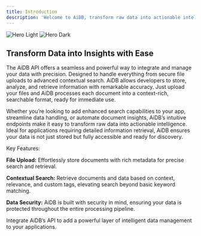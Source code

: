 ```yaml
---
title: Introduction
description: 'Welcome to AiDB, transform raw data into actionable intelligence'
---
```


<img
  className="block dark:hidden"
  src="/images/hero-light.svg"
  alt="Hero Light"
/>
<img
  className="hidden dark:block"
  src="/images/hero-dark.svg"
  alt="Hero Dark"
/>

## Transform Data into Insights with Ease

The AiDB API offers a seamless and powerful way to integrate and manage your data with precision. Designed 
to handle everything from secure file uploads to advanced contextual search. AiDB allows developers to 
store, analyze, and retrieve information with remarkable accuracy. Just upload your files and AiDB 
processes each document into a context-rich, searchable format, ready for immediate use.

Whether you’re looking to add enhanced search capabilities to your app, streamline data handling, or automate 
document insights, AiDB’s intuitive endpoints make it easy to transform raw data into actionable intelligence. 
Ideal for applications requiring detailed information retrieval, AiDB ensures your data is not just stored but 
fully accessible and ready for discovery.

Key Features:

**File Upload:** Effortlessly store documents with rich metadata for precise search and retrieval.

**Contextual Search:** Retrieve documents and data based on context, relevance, and custom tags, elevating search beyond basic keyword matching.

**Data Security:** AiDB is built with security in mind, ensuring your data is protected throughout the entire processing pipeline.

Integrate AiDB’s API to add a powerful layer of intelligent data management to your applications.
